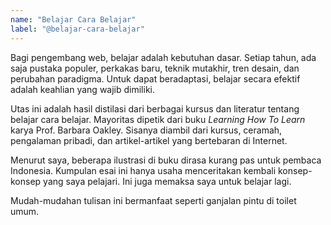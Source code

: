 ```yaml
---
name: "Belajar Cara Belajar"
label: "@belajar-cara-belajar"
---
```

Bagi pengembang web, belajar adalah kebutuhan dasar. Setiap tahun, ada saja pustaka populer, perkakas baru, teknik mutakhir, tren desain, dan perubahan paradigma. Untuk dapat beradaptasi, belajar secara efektif adalah keahlian yang wajib dimiliki.

Utas ini adalah hasil distilasi dari berbagai kursus dan literatur tentang belajar cara belajar. Mayoritas dipetik dari buku *Learning How To Learn* karya Prof. Barbara Oakley. Sisanya diambil dari kursus, ceramah, pengalaman pribadi, dan artikel-artikel yang bertebaran di Internet.

Menurut saya, beberapa ilustrasi di buku dirasa kurang pas untuk pembaca Indonesia. Kumpulan esai ini hanya usaha menceritakan kembali konsep-konsep yang saya pelajari. Ini juga memaksa saya untuk belajar lagi.

Mudah-mudahan tulisan ini bermanfaat seperti ganjalan pintu di toilet umum.
